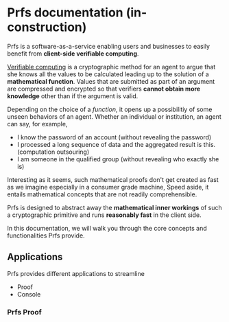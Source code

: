 # Prfs documentation (in-construction)

Prfs is a software-as-a-service enabling users and businesses to easily benefit from **client-side
verifiable computing**.

[Verifiable computing](/verifiable_computing) is a cryptographic method for an agent to argue that 
she knows all the values to be calculated leading up to the solution of a **mathematical 
function**. Values that are submitted as part of an argument are compressed and encrypted so that 
verifiers **cannot obtain more knowledge** other than if the argument is valid.

Depending on the choice of a *function*, it opens up a possibilitiy of some unseen behaviors of an 
agent. Whether an individual or institution, an agent can say, for example,

- I know the password of an account (without revealing the password)
- I processed a long sequence of data and the aggregated result is this. (computation
outsouring)
- I am someone in the qualified group (without revealing who exactly she is)

Interesting as it seems, such mathematical proofs don't get created as fast as we imagine
especially in a consumer grade machine, Speed aside, it entails mathematical concepts that are not 
readily comprehensible.

Prfs is designed to abstract away the **mathematical inner workings** of such a cryptographic
primitive and runs **reasonably fast** in the client side. 

In this documentation, we will walk you through the core concepts and functionalities Prfs provide.

## Applications
Prfs provides different applications to streamline 

- Proof
- Console

### Prfs Proof

